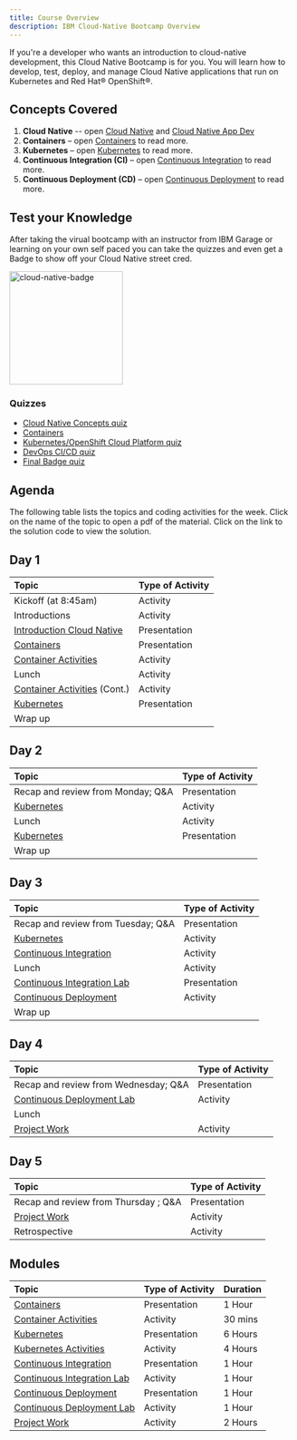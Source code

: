 ```yaml
---
title: Course Overview
description: IBM Cloud-Native Bootcamp Overview
---
```


<PageDescription>

If you're a developer who wants an introduction to cloud-native development, this Cloud Native Bootcamp is for you. You will learn how to develop, test, deploy, and manage Cloud Native applications that run on Kubernetes and Red Hat® OpenShift®.

</PageDescription>

## Concepts Covered

1. **Cloud Native** -- open [Cloud Native](../concepts/cloud-native) and [Cloud Native App Dev](../concepts/cloud-native-app-dev)
1. **Containers** – open [Containers](../concepts/containers) to read more.
1. **Kubernetes** – open [Kubernetes](../concepts/kubernetes) to read more.
1. **Continuous Integration (CI)** – open [Continuous Integration](../concepts/ci) to read more.
1. **Continuous Deployment (CD)** – open [Continuous Deployment](../concepts/cd) to read more.

## Test your Knowledge
After taking the virual bootcamp with an instructor from IBM Garage or learning on your own self paced you can take the quizzes and even get a Badge to show off your Cloud Native street cred.

<img src="https://www.ibm.com/cloud/architecture/images/badges/Cloud-Native-Bootcamp-for-IBM-Cloud-V2.png" alt="cloud-native-badge" width="200"/>

### Quizzes
- [Cloud Native Concepts quiz](https://www.ibm.com/cloud/architecture/content/course/cloud-native-bootcamp-101/cloud-native-bootcamp-101-cloud-native-concepts-quiz) 
- [Containers](https://www.ibm.com/cloud/architecture/content/course/cloud-native-bootcamp-101/cloud-native-bootcamp-101-containers-quiz)
- [Kubernetes/OpenShift Cloud Platform quiz](https://www.ibm.com/cloud/architecture/content/course/cloud-native-bootcamp-101/cloud-native-bootcamp-101-kubernetes-quiz)
- [DevOps CI/CD quiz](https://www.ibm.com/cloud/architecture/content/course/cloud-native-bootcamp-101/cloud-native-bootcamp-101-ci-cd-quiz)
- [Final Badge quiz](https://www.ibm.com/cloud/architecture/content/course/cloud-native-bootcamp-101/cloud-native-bootcamp-101-final-badge-quiz) 


## Agenda

The following table lists the topics and coding activities for the week. Click on the name of the topic to open a pdf of the material. Click on the link to the solution code to view the solution.


<Tabs>

<Tab label="In Person">

## Day 1

| Topic                                                                  | Type of Activity             |
| :--------------------------------------------------------------------- | :--------------------------- |
| Kickoff (at 8:45am)                                                    | Activity                     |
| Introductions                                                          | Activity                     |
| [Introduction Cloud Native](./../cloud-native-overview/)               | Presentation                 |
| [Containers](./../containers/)                                         | Presentation                 |
| [Container Activities](./../containers#activities)                     | Activity                     |
| Lunch                                                                  | Activity                     |
| [Container Activities](./../containers#activities) (Cont.)             | Activity                     |
| [Kubernetes](./../kubernetes/)                                         | Presentation                 |
| Wrap up                                                                |                              |

## Day 2

| Topic                                                                  | Type of Activity             |
| :--------------------------------------------------------------------- | :--------------------------- |
| Recap and review from Monday; Q&A                                      | Presentation                 |
| [Kubernetes](./../kubernetes/)                                         | Activity                     |
| Lunch                                                                  | Activity                     |
| [Kubernetes](./../kubernetes/)                                         | Presentation                 |
|  Wrap up                                                               |                              |

## Day 3

| Topic                                           | Type of Activity            |
| :---------------------------------------------- | :--------------------------- |
| Recap and review from Tuesday; Q&A              | Presentation                 |
| [Kubernetes](./../kubernetes/)                  | Activity     |
| [Continuous Integration](./../continuous-integration/)  | Activity      |
| Lunch                                           | Activity                              |
| [Continuous Integration Lab](./../continuous-integration#activities)  | Presentation        |
| [Continuous Deployment](./../continuous-deployment/)  | Activity        |
| Wrap up                                         |           |

## Day 4

| Topic                                              | Type of Activity            |
| :------------------------------------------------- | :--------------------------- |
| Recap and review from Wednesday; Q&A               | Presentation                 |
| [Continuous Deployment Lab](./../continuous-deployment#activities)  | Activity      |
| Lunch                                              |                              |
| [Project Work](./../project-cicd/)                 | Activity                     |

## Day 5

| Topic                                           | Type of Activity            |
| :---------------------------------------------- | :--------------------------- |
| Recap and review from Thursday ; Q&A            | Presentation                 |
| [Project Work](./../project-cicd/)              | Activity                     |
| Retrospective       | Activity        |

</Tab>

<Tab label="Self Paced">

## Modules

| Topic                                                                  | Type of Activity             | Duration |
| :--------------------------------------------------------------------- | :--------------------------- | :----------- |
| [Containers](./../containers/)                                         | Presentation                 |  1 Hour  |
| [Container Activities](./../containers#activities)                     | Activity                     |  30 mins |
| [Kubernetes](./../kubernetes/)                                         | Presentation                 |  6 Hours |
| [Kubernetes Activities](./../kubernetes/activities/)                   | Activity                     |  4 Hours |
| [Continuous Integration](./../continuous-integration/)                 | Presentation                 |  1 Hour  |
| [Continuous Integration Lab](./../continuous-integration#activities)   | Activity                     |  1 Hour  |
| [Continuous Deployment](./../continuous-deployment/)                   | Presentation                 |  1 Hour  |
| [Continuous Deployment Lab](./../continuous-deployment#activities)     | Activity                     |  1 Hour  |
| [Project Work](./../projects/project-cicd/)                            | Activity                     |  2 Hours |

</Tab>

</Tabs>

